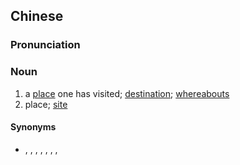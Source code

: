 {{also|去处}}
==Chinese==
{{zh-forms|s=去处}}

===Pronunciation===
{{zh-pron
|m=qùchù
|c=heoi3 cyu3
|mn=qz:khìr-chhìr/xm:khì-chhù/zz:khì-chhì
|cat=n
}}

===Noun===
{{zh-noun}}

# a [[place]] one has visited; [[destination]]; [[whereabouts]]
# place; [[site]]

====Synonyms====
* {{sense|place}} {{zh-l|部位}}, {{zh-l|場地}}, {{zh-l|場所}}, {{zh-l|處所}}, {{zh-l|地點}}, {{zh-l|地方}}, {{zh-l|所在}}, {{zh-l|位置}}